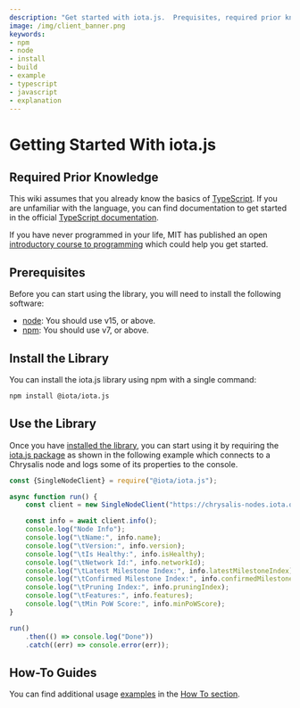 ```yaml
---
description: "Get started with iota.js.  Prequisites, required prior knowledge and install the library"
image: /img/client_banner.png
keywords:
- npm
- node
- install
- build
- example
- typescript
- javascript
- explanation
---
```




# Getting Started With iota.js

<IotaRS/>

## Required Prior Knowledge

This wiki assumes that you already know the basics of [TypeScript](https://www.typescriptlang.org/). If you are
unfamiliar with the language, you can find documentation to get started in the official
[TypeScript documentation](https://www.typescriptlang.org/docs/).

If you have never programmed in your life, MIT has published an open
[introductory course to programming](https://ocw.mit.edu/courses/6-00sc-introduction-to-computer-science-and-programming-spring-2011/)
which could help you get started.

## Prerequisites

Before you can start using the library, you will need to install the following software:

* [node](https://nodejs.org/en/): You should use v15, or above.
* [npm](https://npmjs.com): You should use v7, or above.

## Install the Library

You can install the iota.js library using npm with a single command:

```bash
npm install @iota/iota.js
```

## Use the Library

Once you have [installed the library](#install-the-library), you can start using it by requiring the
[iota.js package](https://www.npmjs.com/package/@iota/iota.js) as shown in the following example which connects to a
Chrysalis node and logs some of its properties to the console.

```js
const {SingleNodeClient} = require("@iota/iota.js");

async function run() {
    const client = new SingleNodeClient("https://chrysalis-nodes.iota.org");

    const info = await client.info();
    console.log("Node Info");
    console.log("\tName:", info.name);
    console.log("\tVersion:", info.version);
    console.log("\tIs Healthy:", info.isHealthy);
    console.log("\tNetwork Id:", info.networkId);
    console.log("\tLatest Milestone Index:", info.latestMilestoneIndex);
    console.log("\tConfirmed Milestone Index:", info.confirmedMilestoneIndex);
    console.log("\tPruning Index:", info.pruningIndex);
    console.log("\tFeatures:", info.features);
    console.log("\tMin PoW Score:", info.minPoWScore);
}

run()
    .then(() => console.log("Done"))
    .catch((err) => console.error(err));
```

## How-To Guides

You can find additional usage [examples](https://github.com/iotaledger/iota.js/tree/dev/packages/iota/examples) in the
[How To section](how_tos/run_how_tos.mdx).